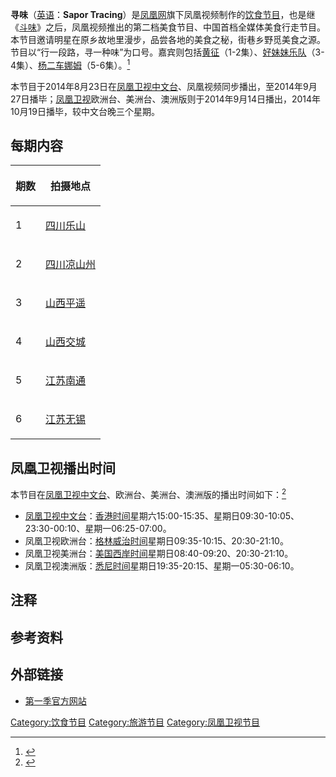 {{电视节目信息框
| 名称      = 寻味
| 英文名称  =Sapor Tracing
| 图片      = [[File:寻味.jpg|300px]]
| 图说      = 片头
| 类型      =[[饮食节目|饮食节目]]、[[旅游节目|旅游节目]]
| 原创      = 凤凰视频
| 总导演    = [[刘阳|刘阳]]
| 导演      = [[孙钊|孙钊]]
| 助理导演  =
| 国家      = {{CHNML}}
| 语言      = [[普通话|普通话]]
| 字幕      = [[繁体中文|繁体中文]]（限凤凰卫视）
| 集数      = 6
| 每集长度  = 约35分钟
| 制作年份  = 2014年
| 制片人    = 
| 出品人    = [[刘爽|刘爽]]
| 监制      = [[李鸣|李鸣]]、[[刘阳|刘阳]]
| 制作公司  = 凤凰视频
| 电视网    = 凤凰视频
| 播出国家  = {{CHNML}}
| 开始      = 2014年8月23日
| 结束      = 2014年9月27日
| 电视网1   = [[凤凰卫视|凤凰卫视]][[凤凰卫视中文台|中文台]]
| 图像制式1 = [[SDTV|SDTV]]、[[HDTV|HDTV]]（高标清同步广播）
| 声音制式1 = [[立体声|立体声]]
| 播出国家1 = {{HK}}
| 开始1     = 2014年8月23日
| 结束1     = 2014年9月27日
| 电视网2   = [[凤凰卫视|凤凰卫视]]欧洲台、美洲台、澳洲版
| 图像制式2 = [[SDTV|SDTV]]、[[HDTV|HDTV]]（高标清同步广播）
| 声音制式2 = [[立体声|立体声]]
| 播出国家2 = {{HK}}<ref group="注">实际为当地机构代播（不是在香港总部发射播出）。</ref>
| 开始2     = 2014年9月14日
| 结束2    = 2014年10月19日
| 前作      = 《[[斗味|斗味]]》
| 续作     = 待定
| 官方网站  = http://v.ifeng.com/program/special/xunwei/index.shtml
}}
'''寻味'''（[[英语|英语]]：'''Sapor Tracing'''）是[[凤凰网|凤凰网]]旗下凤凰视频制作的[[饮食节目|饮食节目]]，也是继《[[斗味|斗味]]》之后，凤凰视频推出的第二档美食节目、中国首档全媒体美食行走节目。本节目邀请明星在原乡故地里漫步，品尝各地的美食之秘，街巷乡野觅美食之源。节目以“行一段路，寻一种味”为口号。嘉宾则包括[[黄征|黄征]]（1-2集）、[[好妹妹乐队|好妹妹乐队]]（3-4集）、[[杨二车娜姆|杨二车娜姆]]（5-6集）。<ref>{{Cite web |url=http://v.ifeng.com/vlist/orig/xw/all/0/1/detail.shtml |title=《寻味》简介 |access-date=2014-10-04 |archive-date=2018-09-03 |archive-url=https://web.archive.org/web/20180903063201/http://v.ifeng.com/vlist/orig/xw/all/0/1/detail.shtml |dead-url=no }}</ref>

本节目于2014年8月23日在[[凤凰卫视中文台|凤凰卫视中文台]]、凤凰视频同步播出，至2014年9月27日播毕；[[凤凰卫视|凤凰卫视]]欧洲台、美洲台、澳洲版则于2014年9月14日播出，2014年10月19日播毕，较中文台晚三个星期。

==每期内容==
{| class="wikitable"
|-
! 期数 !! 拍摄地点
|-
| 1 || [[四川|四川]][[乐山|乐山]]
|-
| 2 || [[四川|四川]][[凉山州|凉山州]]
|-
| 3 || [[山西|山西]][[平遥|平遥]]
|-
| 4 || [[山西|山西]][[交城|交城]]
|-
| 5 || [[江苏|江苏]][[南通|南通]]
|-
| 6 || [[江苏|江苏]][[无锡|无锡]]
|}

==凤凰卫视播出时间==
本节目在[[凤凰卫视|凤凰卫视]][[凤凰卫视中文台|中文台]]、欧洲台、美洲台、澳洲版的播出时间如下：<ref>{{Cite web |url=http://phtv.ifeng.com/epg/ |title=节目单 |access-date=2014-10-04 |archive-date=2013-07-14 |archive-url=https://web.archive.org/web/20130714052031/http://phtv.ifeng.com/epg/ |dead-url=no }}</ref>
*[[凤凰卫视中文台|凤凰卫视中文台]]：[[香港时间|香港时间]]星期六15:00-15:35、星期日09:30-10:05、23:30-00:10、星期一06:25-07:00。
*凤凰卫视欧洲台：[[格林威治时间|格林威治时间]]星期日09:35-10:15、20:30-21:10。
*凤凰卫视美洲台：[[美国西岸时间|美国西岸时间]]星期日08:40-09:20、20:30-21:10。
*凤凰卫视澳洲版：[[悉尼时间|悉尼时间]]星期日19:35-20:15、星期一05:30-06:10。

==注释==
{{reflist|group="注"}}

==参考资料==
{{reflist}}

==外部链接==
*[http://v.ifeng.com/program/special/xunwei/index.shtml 第一季官方网站] {{Wayback|url=http://v.ifeng.com/program/special/xunwei/index.shtml |date=20170111025844 }}

{{電視節目的變遷
|電視台={{flagicon|HK}}[[凤凰卫视中文台|凤凰卫视中文台]]
|播放檔次=星期六15:00-15:35首播
|節目名稱=寻味<br>（2014年8月23日－2014年9月27日）
|上一節目=[[斗味|斗味]]<br />（2014年7月5日－2014年8月16日）
|下一節目=[[资讯快递|资讯快递]]<br>（2014年10月4日－待查）
}}
{{電視節目的變遷
|電視台={{flagicon|HK}}[[凤凰卫视|凤凰卫视]]欧洲台、美洲台、澳洲版
|播放檔次=（播出时间见上）
|節目名稱=寻味<br />（2014年9月14日－2014年10月19日）
|上一節目=[[斗味|斗味]]<br />（2014年7月27日－2014年9月7日）
|下一節目=
}}

[[Category:饮食节目|Category:饮食节目]]
[[Category:旅游节目|Category:旅游节目]]
[[Category:凤凰卫视节目|Category:凤凰卫视节目]]